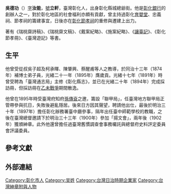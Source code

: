 {{Infobox Hokkien name
| title         =吳德功
| image         =File:Ngoo Tek-kong.jpg
| image_size    =
| caption       =
| context       =
| hanji         =吳德功
| poj           =Ngô͘ Tek-kong
| tl            =Ngôo Tik-kong
| bp            =
| hokkienipa    =
| hanjipen      =立軒
| pojpen        =Li̍p-hian
| tlpen         =Li̍p-hian
| bppen         =
| hokkienipapen =
| hanjicourtesy =汝能
| pojcourtesy   =Lú-lêng
| tlcourtesy    =Lú-lîng
| bpcourtesy    =
| hokkienipacourtesy   =
| hanjiposthumous      =
| pojposthumous        =
| tlposthumous         =
| bpposthumous         =
| hokkienipaposthumous =
| othername1  =
| hanji1      =
| poj1        =
| tl1         =
| bp1         =
| hokkienipa1 =
| othername2  =
| hanji2      =
| poj2        =
| tl2         =
| bp2         =
| hokkienipa2 =
| text        =
}}
'''吳德功'''（{{bd|1850年||1924年|}}）[[表字|字]]'''汝能'''，[[號|號]]'''立軒'''，臺灣彰化人，出身彰化縣城總爺街{{r|林|吳|郭}}。他是[[彰化銀行|彰化銀行]]的創辦人之一{{r|郭}}，對於彰化地區的社會福利亦頗有貢獻，曾主持過彰化[[育嬰堂|育嬰堂]]、忠義祠、節孝祠的籌建事宜{{r|吳}}，日後亦在[[節孝祠_(彰化縣)|彰化節孝祠]]的重修與遷建上出力{{r|林}}。

著有《瑞桃齋詩稿》、《瑞桃齋文稿》、《戴案紀略》、《施案紀略》、《[[讓臺記|讓臺記]]》、《彰化節孝冊》、《臺灣遊記》等書{{r|林|吳|郭}}。

==生平==
他曾受從叔吳子超及柯承暉、陳肇興、蔡醒甫等人之教導{{r|吳}}，於同治十三年（1874年）補博士弟子員，光緒二十一年（1895年）膺歲貢{{r|郭}}。光緒十七年（1891年）時曾受聘為「臺灣通志局」主修《彰化縣志》，並已在光緒二十年（1894年）完成採訪冊，但採訪冊在[[乙未戰爭|乙未戰爭]]期間散逸{{r|郭|吳}}。

他曾在1895年時受臺灣府知府[[孫傳袞|孫傳袞]]之邀，籌設「聯甲局」，任臺灣地方聯甲局正管帶參與抗日，失敗後避亂隱居{{r|吳|郭}}。後來日方因其聲望，聘請他出仕，最後於明治三十年（1897年）擔任彰化辦務署臺中廳參事，隔年出任臺中師範學校的教職，之後在臺灣總督邀請下於明治三十三年（1900年）參加「揚文會」，兩年後（1902年）獲頒紳章{{r|吳|郭}}。此外他還曾擔任過臺灣舊慣調查會事務囑託與總督府史料評定委員會評議委員{{r|郭}}。

==參考文獻==
{{reflist|refs=
<ref name=林>{{cite book |author=林文龍 |title=《台灣中部的人文》 |publisher=常民文化 |location=臺北市 |isbn=957-8491-16-6 |pages=233頁 |date=1998-01 }}</ref>
<ref name=吳>{{cite web |url=http://140.133.9.113/poet_info.html?113 |title=吳德功 |publisher=智慧型全臺詩資料庫 |accessdate=2020-12-07 |language=zh-tw }}</ref>
<ref name=郭>{{cite web |author=郭啟傳 |url=http://memory.ncl.edu.tw/tm_cgi/hypage.cgi?HYPAGE=toolbox_figure_detail.hpg&project_id=twpeop&dtd_id=15&subject_name=臺灣人物誌%281895-1945%29&subject_url=toolbox_figure.hpg&xml_id=0000293429&who=吳德功 |title=吳德功 |publisher=臺灣記憶 |accessdate=2011-10-21 |language=zh-tw |archive-date=2016-10-16 |archive-url=https://web.archive.org/web/20161016024750/http://memory.ncl.edu.tw/tm_cgi/hypage.cgi?HYPAGE=toolbox_figure_detail.hpg&project_id=twpeop&dtd_id=15&subject_name=%E8%87%BA%E7%81%A3%E4%BA%BA%E7%89%A9%E8%AA%8C%281895-1945%29&subject_url=toolbox_figure.hpg&xml_id=0000293429&who=%E5%90%B3%E5%BE%B7%E5%8A%9F |dead-url=yes }}</ref>
}}

==外部連結==
{{wikisourceshas|讓臺記|新竹坐火輪車往臺北}}
{{台灣漢詩詩人}}
[[Category:彰化市人|Category:彰化市人]]
[[Category:吴姓|Category:吴姓]]
[[Category:台灣日治時期企業家|Category:台灣日治時期企業家]]
[[Category:台灣紳章附與人物|Category:台灣紳章附與人物]]